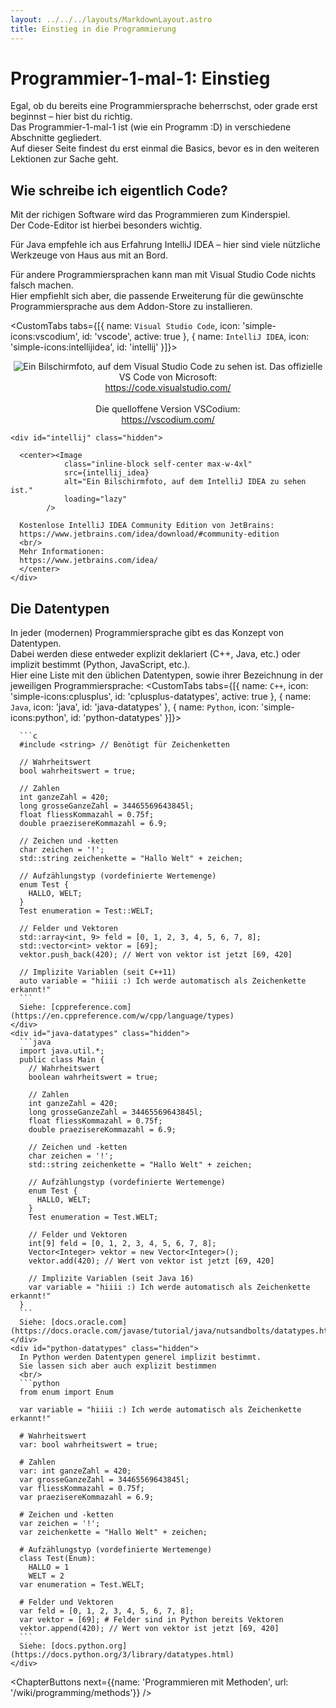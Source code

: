 ```yaml
---
layout: ../../../layouts/MarkdownLayout.astro
title: Einstieg in die Programmierung
---
```



# Programmier-1-mal-1: Einstieg

Egal, ob du bereits eine Programmiersprache beherrschst, oder grade erst beginnst – hier bist du richtig.  
Das Programmier-1-mal-1 ist (wie ein Programm :D) in verschiedene Abschnitte gegliedert.  
Auf dieser Seite findest du erst einmal die Basics, bevor es in den weiteren Lektionen zur Sache geht.  

## Wie schreibe ich eigentlich Code? <Difficulty difficulty='easy' />
Mit der richigen Software wird das Programmieren zum Kinderspiel.  
Der Code-Editor ist hierbei besonders wichtig.  

Für Java empfehle ich aus Erfahrung IntelliJ IDEA – hier sind viele nützliche Werkzeuge von Haus aus mit an Bord.  

Für andere Programmiersprachen kann man mit Visual Studio Code nichts falsch machen.  
Hier empfiehlt sich aber, die passende Erweiterung für die gewünschte Programmiersprache aus dem Addon-Store zu installieren.

<CustomTabs tabs={[{
    name: `Visual Studio Code`,
    icon: 'simple-icons:vscodium',
    id: 'vscode',
    active: true
}, {
    name: `IntelliJ IDEA`,
    icon: 'simple-icons:intellijidea',
    id: 'intellij'
}]}>
    <div id="vscode" data-active="true">
    <center>
      <Image
				class="inline-block self-center max-w-4xl"
				src={vscodium}
				alt="Ein Bilschirmfoto, auf dem Visual Studio Code zu sehen ist."
				loading="eager"
			/>
    Das offizielle VS Code von Microsoft:  
    https://code.visualstudio.com/  
    <br/>
    Die quelloffene Version VSCodium:  
    https://vscodium.com/  
    </center>
    </div>

    <div id="intellij" class="hidden">
      
      <center><Image
				class="inline-block self-center max-w-4xl"
				src={intellij_idea}
				alt="Ein Bilschirmfoto, auf dem IntelliJ IDEA zu sehen ist."
				loading="lazy"
			/>
      
      Kostenlose IntelliJ IDEA Community Edition von JetBrains:  
      https://www.jetbrains.com/idea/download/#community-edition
      <br/>
      Mehr Informationen:  
      https://www.jetbrains.com/idea/
      </center>
    </div>
</CustomTabs>

## Die Datentypen <Difficulty difficulty='easy' />
In jeder (modernen) Programmiersprache gibt es das Konzept von Datentypen.  
Dabei werden diese entweder explizit deklariert (C++, Java, etc.) oder implizit bestimmt (Python, JavaScript, etc.).  
Hier eine Liste mit den üblichen Datentypen, sowie ihrer Bezeichnung in der jeweiligen Programmiersprache:
<CustomTabs tabs={[{
    name: `C++`,
    icon: 'simple-icons:cplusplus',
    id: 'cplusplus-datatypes',
    active: true
}, {
    name: `Java`,
    icon: 'java',
    id: 'java-datatypes'
}, {
    name: `Python`,
    icon: 'simple-icons:python',
    id: 'python-datatypes'
}]}>
    <div id="cplusplus-datatypes" data-active="true">
      
      ```c
      #include <string> // Benötigt für Zeichenketten

      // Wahrheitswert
      bool wahrheitswert = true;

      // Zahlen
      int ganzeZahl = 420;
      long grosseGanzeZahl = 34465569643845l;
      float fliessKommazahl = 0.75f;
      double praezisereKommazahl = 6.9;

      // Zeichen und -ketten
      char zeichen = '!';
      std::string zeichenkette = "Hallo Welt" + zeichen;

      // Aufzählungstyp (vordefinierte Wertemenge)
      enum Test {
        HALLO, WELT;
      }
      Test enumeration = Test::WELT;

      // Felder und Vektoren
      std::array<int, 9> feld = [0, 1, 2, 3, 4, 5, 6, 7, 8];
      std::vector<int> vektor = [69];
      vektor.push_back(420); // Wert von vektor ist jetzt [69, 420]

      // Implizite Variablen (seit C++11)
      auto variable = "hiiii :) Ich werde automatisch als Zeichenkette erkannt!"
      ```
      Siehe: [cppreference.com](https://en.cppreference.com/w/cpp/language/types)
    </div>
    <div id="java-datatypes" class="hidden">
      ```java
      import java.util.*;  
      public class Main {
        // Wahrheitswert
        boolean wahrheitswert = true;

        // Zahlen
        int ganzeZahl = 420;
        long grosseGanzeZahl = 34465569643845l;
        float fliessKommazahl = 0.75f;
        double praezisereKommazahl = 6.9;

        // Zeichen und -ketten
        char zeichen = '!';
        std::string zeichenkette = "Hallo Welt" + zeichen;

        // Aufzählungstyp (vordefinierte Wertemenge)
        enum Test {
          HALLO, WELT;
        }
        Test enumeration = Test.WELT;

        // Felder und Vektoren
        int[9] feld = [0, 1, 2, 3, 4, 5, 6, 7, 8];
        Vector<Integer> vektor = new Vector<Integer>();
        vektor.add(420); // Wert von vektor ist jetzt [69, 420]

        // Implizite Variablen (seit Java 16)
        var variable = "hiiii :) Ich werde automatisch als Zeichenkette erkannt!"
      }
      ```
      Siehe: [docs.oracle.com](https://docs.oracle.com/javase/tutorial/java/nutsandbolts/datatypes.html)
    </div>
    <div id="python-datatypes" class="hidden">
      In Python werden Datentypen generel implizit bestimmt.  
      Sie lassen sich aber auch explizit bestimmen
      <br/>
      ```python
      from enum import Enum

      var variable = "hiiii :) Ich werde automatisch als Zeichenkette erkannt!"

      # Wahrheitswert
      var: bool wahrheitswert = true;

      # Zahlen
      var: int ganzeZahl = 420;
      var grosseGanzeZahl = 34465569643845l;
      var fliessKommazahl = 0.75f;
      var praezisereKommazahl = 6.9;

      # Zeichen und -ketten
      var zeichen = '!';
      var zeichenkette = "Hallo Welt" + zeichen;

      # Aufzählungstyp (vordefinierte Wertemenge)
      class Test(Enum):
        HALLO = 1
        WELT = 2
      var enumeration = Test.WELT;

      # Felder und Vektoren 
      var feld = [0, 1, 2, 3, 4, 5, 6, 7, 8];
      var vektor = [69]; # Felder sind in Python bereits Vektoren
      vektor.append(420); // Wert von vektor ist jetzt [69, 420]
      ```
      Siehe: [docs.python.org](https://docs.python.org/3/library/datatypes.html)
    </div>
</CustomTabs>

<ChapterButtons 
  next={{name: 'Programmieren mit Methoden', url: '/wiki/programming/methods'}} 
/>